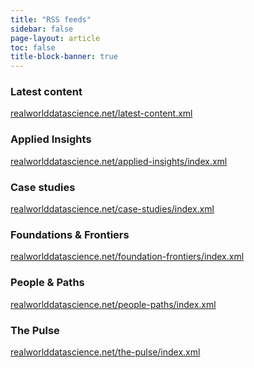 ```yaml
---
title: "RSS feeds"
sidebar: false
page-layout: article
toc: false
title-block-banner: true
---
```

### Latest content
[realworlddatascience.net/latest-content.xml](https://realworlddatascience.net/latest-content.xml)

### Applied Insights
[realworlddatascience.net/applied-insights/index.xml](https://realworlddatascience.net/applied-insights/index.xml)

### Case studies
[realworlddatascience.net/case-studies/index.xml](https://realworlddatascience.net/applied-insights/case-studies/index.xml)

### Foundations & Frontiers
[realworlddatascience.net/foundation-frontiers/index.xml](https://realworlddatascience.net/foundation-frontiers/index.xml)

### People & Paths
[realworlddatascience.net/people-paths/index.xml](https://realworlddatascience.net/people-paths/index.xml)

### The Pulse
[realworlddatascience.net/the-pulse/index.xml](https://realworlddatascience.net/the-pulse/index.xml)

